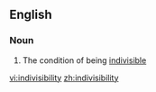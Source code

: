 ==English==

===Noun===
{{en-noun|-}}

# The condition of being [[indivisible]]

[[vi:indivisibility]]
[[zh:indivisibility]]